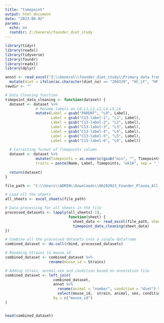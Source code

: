 ```yaml
---
title: "timepoint"
output: html_document
date: "2023-08-02"
params:
  echo: no
  rootdir: Z:/General/founder_diet_study
---
```


```r
library(tidyr)
library(readxl)
library(tidyverse)
library(foundr)
library(readxl)
library(dplyr)
```

```r
annot <- read_excel("Z:\\General\\founder_diet_study\\Primary data from Mark\\mouse annotations for founder diet study.xlsx") %>%
  mutate(diet = ifelse(as.character(diet_no) == "200339", "HC_LF", "HF_LC"))
rawdir <- ""
```


```r

# Data Cleaning function 
timepoint_data_cleaning <- function(dataset) {
  dataset <- dataset %>%
              # Rename labels as L0,L1,L2,L3,L4,L5,L6
              mutate(Label = gsub("PARENT", "L0", Label),
                     Label = gsub("C13-label-1", "L1", Label),
                     Label = gsub("C13-label-2", "L2", Label),
                     Label = gsub("C13-label-3", "L3", Label),
                     Label = gsub("C13-label-4", "L4", Label),
                     Label = gsub("C13-label-5", "L5", Label),
                     Label = gsub("C13-label-6", "L6", Label))
  
  # Correcting format of Timepoints column
  dataset <- dataset %>%
              mutate(Timepoints = as.numeric(gsub("min", "", Timepoints)),
              traits = paste(Name, Label, Timepoints, "wk18", sep = "_"))
  
  return(dataset)
}

```

```r

file_path <- "C:\\Users\\ADMIN\\Downloads\\06202023_Founder_Plasma_All_Timepoints_13C_labels_Glc_Lac_Ala_Cit_Gln_Suc_Mal_QS.xlsx"

# Load all the sheets 
all_sheets <- excel_sheets(file_path)

# Data processing for all sheets in the file
processed_datasets <- lapply(all_sheets[-1], 
                             function(sheet) {
                               sheet_data <- read_excel(file_path, sheet = sheet)
                               timepoint_data_cleaning(sheet_data)
})

# Combine all the processed datasets into a single dataframe
combined_dataset <- do.call(rbind, processed_datasets)

```

```r

# Renaming Strains to mouse_id  
combined_dataset <- combined_dataset %>%
                    rename(mouse_id = Strains)

# Adding strain, animal,sex and condition based on annotation file
combined_dataset <- left_join(
                      combined_dataset,
                      annot %>% 
                        rename(animal = "number", condition = "diet") %>% 
                        select(mouse_id,  strain, animal, sex, condition),
                      by = c("mouse_id")
)


head(combined_dataset)
```
